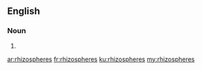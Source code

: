 {{also|rhizosphères}}
==English==

===Noun===
{{head|en|noun plural form}}

# {{plural of|rhizosphere|lang=en}}

[[ar:rhizospheres]]
[[fr:rhizospheres]]
[[ku:rhizospheres]]
[[my:rhizospheres]]